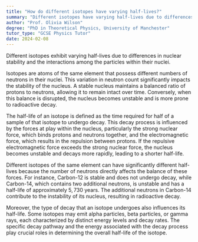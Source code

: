 ```yaml
---
title: "How do different isotopes have varying half-lives?"
summary: "Different isotopes have varying half-lives due to differences in nuclear stability and the forces within their nuclei."
author: "Prof. Olivia Wilson"
degree: "PhD in Theoretical Physics, University of Manchester"
tutor_type: "GCSE Physics Tutor"
date: 2024-02-08
---
```


Different isotopes exhibit varying half-lives due to differences in nuclear stability and the interactions among the particles within their nuclei.

Isotopes are atoms of the same element that possess different numbers of neutrons in their nuclei. This variation in neutron count significantly impacts the stability of the nucleus. A stable nucleus maintains a balanced ratio of protons to neutrons, allowing it to remain intact over time. Conversely, when this balance is disrupted, the nucleus becomes unstable and is more prone to radioactive decay.

The half-life of an isotope is defined as the time required for half of a sample of that isotope to undergo decay. This decay process is influenced by the forces at play within the nucleus, particularly the strong nuclear force, which binds protons and neutrons together, and the electromagnetic force, which results in the repulsion between protons. If the repulsive electromagnetic force exceeds the strong nuclear force, the nucleus becomes unstable and decays more rapidly, leading to a shorter half-life.

Different isotopes of the same element can have significantly different half-lives because the number of neutrons directly affects the balance of these forces. For instance, Carbon-12 is stable and does not undergo decay, while Carbon-14, which contains two additional neutrons, is unstable and has a half-life of approximately $5,730$ years. The additional neutrons in Carbon-14 contribute to the instability of its nucleus, resulting in radioactive decay.

Moreover, the type of decay that an isotope undergoes also influences its half-life. Some isotopes may emit alpha particles, beta particles, or gamma rays, each characterized by distinct energy levels and decay rates. The specific decay pathway and the energy associated with the decay process play crucial roles in determining the overall half-life of the isotope.
    